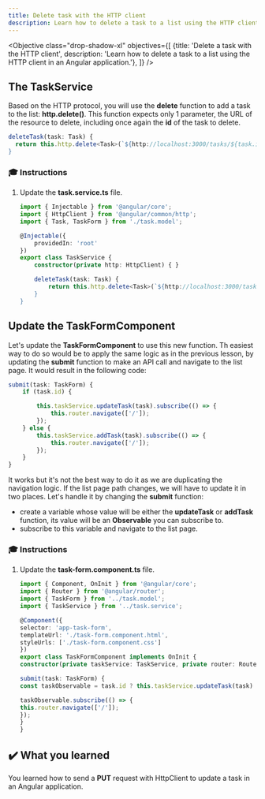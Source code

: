 ```yaml
---
title: Delete task with the HTTP client
description: Learn how to delete a task to a list using the HTTP client in an Angular application.
---
```



<Objective class="drop-shadow-xl" objectives={[
    {title: 'Delete a task with the HTTP client', description: 'Learn how to delete a task to a list using the HTTP client in an Angular application.'},
]} />

## The TaskService

Based on the HTTP protocol, you will use the **delete** function to add a task to the list: **http.delete()**.
This function expects only 1 parameter, the URL of the resource to delete, including once again the **id** of the task to delete.

```typescript
deleteTask(task: Task) {
  return this.http.delete<Task>(`${http://localhost:3000/tasks/${task.id}}`, task);
}
```

### 🎓 Instructions

<Steps>

1. Update the **task.service.ts** file.

    ```typescript ins={"Add the addTask function": 10-16}
    import { Injectable } from '@angular/core';
    import { HttpClient } from '@angular/common/http';
    import { Task, TaskForm } from './task.model';

    @Injectable({
        providedIn: 'root'
    })
    export class TaskService {
        constructor(private http: HttpClient) { }

        deleteTask(task: Task) {
            return this.http.delete<Task>(`${http://localhost:3000/tasks/${task.id}}`, task);
        }
    }
    ```

</Steps>

## Update the TaskFormComponent

Let's update the **TaskFormComponent** to use this new function.
Th easiest way to do so would be to apply the same logic as in the previous lesson, by updating the **submit** function to make an API call and navigate to the list page.
    It would result in the following code:

```typescript ins={"Update the submit function": 3-6}
submit(task: TaskForm) {
    if (task.id) {

        this.taskService.updateTask(task).subscribe(() => {
            this.router.navigate(['/']);
        });
    } else {
        this.taskService.addTask(task).subscribe(() => {
            this.router.navigate(['/']);
        });
    }
}
```

It works but it's not the best way to do it as we are duplicating the navigation logic. If the list page path changes, we will have to update it in two places.
Let's handle it by changing the **submit** function:

- create a variable whose value will be either the **updateTask** or **addTask** function, its value will be an **Observable** you can subscribe to.
- subscribe to this variable and navigate to the list page.

### 🎓 Instructions

<Steps>

1. Update the **task-form.component.ts** file.

    ```typescript ins={"Update the submit function": 3-15}
    import { Component, OnInit } from '@angular/core';
    import { Router } from '@angular/router';
    import { TaskForm } from '../task.model';
    import { TaskService } from '../task.service';

    @Component({
    selector: 'app-task-form',
    templateUrl: './task-form.component.html',
    styleUrls: ['./task-form.component.css']
    })
    export class TaskFormComponent implements OnInit {
    constructor(private taskService: TaskService, private router: Router) { }

    submit(task: TaskForm) {
    const taskObservable = task.id ? this.taskService.updateTask(task) : this.taskService.addTask(task);

    taskObservable.subscribe(() => {
    this.router.navigate(['/']);
    });
    }
    }
    ```

</Steps>

## ✔️ What you learned

You learned how to send a **PUT** request with HttpClient to update a task in an Angular application.

